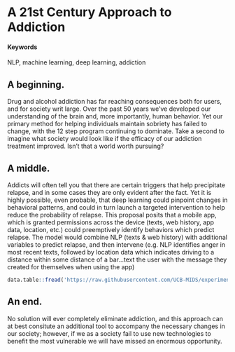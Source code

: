 # A 21st Century Approach to Addiction {#slug-two}

#### Keywords {-}

NLP, machine learning, deep learning, addiction

## A beginning.

Drug and alcohol addiction has far reaching consequences both for users, and for society writ large.  Over the past 50 years we've developed our understanding of the brain and, more importantly, human behavior.  Yet our primary method for helping individuals maintain sobriety has failed to change, with the 12 step program continuing to dominate.  Take a second to imagine what society would look like if the efficacy of our addiction treatment improved.  Isn't that a world worth pursuing?

## A middle.

Addicts will often tell you that there are certain triggers that help precipitate relapse, and in some cases they are only evident after the fact.  Yet it is highly possible, even probable, that deep learning could pinpoint changes in behavioral patterns, and could in turn launch a targeted intervention to help reduce the probability of relapse.  This proposal posits that a mobile app, which is granted permissions across the device (texts, web history, app data, location, etc.) could preemptively identify behaviors which predict relapse.  The model would combine NLP (texts & web history) with additional variables to predict relapse, and then intervene (e.g. NLP identifies anger in most recent texts, followed by location data which indicates driving to a distance within some distance of a bar...text the user with the message they created for themselves when using the app)


```r
data.table::fread('https://raw.githubusercontent.com/UCB-MIDS/experiments-causality/master/data/GerberGreenBook_Chapter3_Donations.csv?token=ABNmuX-Q14rzQ4teItDenc9L5Wo2flncks5ZL5qEwA%3D%3D') %>% stargazer::stargazer(type = 'html',title = 'Something from W241 Experiments and Causality')
```


## An end.
No solution will ever completely eliminate addiction, and this approach can at best consitute an additional tool to accompany the necessary changes in our society; however, if we as a society fail to use new technologies to benefit the most vulnerable we will have missed an enormous opportunity.


